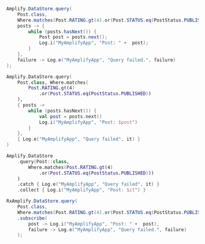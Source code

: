<BlockSwitcher>
<Block name="Java">

```java
Amplify.DataStore.query(
    Post.class,
    Where.matches(Post.RATING.gt(4).or(Post.STATUS.eq(PostStatus.PUBLISHED))),
    posts -> {
        while (posts.hasNext()) {
            Post post = posts.next();
            Log.i("MyAmplifyApp", "Post: " +  post);
        }
    },
    failure -> Log.e("MyAmplifyApp", "Query failed.", failure)
);
```

</Block>
<Block name="Kotlin - Callbacks">

```kotlin
Amplify.DataStore.query(
    Post.class, Where.matches(
        Post.RATING.gt(4)
            .or(Post.STATUS.eq(PostStatus.PUBLISHED))
    ),
    { posts ->
        while (posts.hasNext()) {
            val post = posts.next()
            Log.i("MyAmplifyApp", "Post: $post")
        }
    },
    { Log.e("MyAmplifyApp", "Query failed", it) }
)
```

</Block>
<Block name="Kotlin - Coroutines (Beta)">

```kotlin
Amplify.DataStore
    .query(Post::class,
        Where.matches(Post.RATING.gt(4)
            .or(Post.STATUS.eq(PostStatus.PUBLISHED)))
    )
    .catch { Log.e("MyAmplifyApp", "Query failed", it) }
    .collect { Log.i("MyAmplifyApp", "Post: $it") }
```

</Block>
<Block name="RxJava">

```java
RxAmplify.DataStore.query(
    Post.class,
    Where.matches(Post.RATING.gt(4).or(Post.STATUS.eq(PostStatus.PUBLISHED))))
    .subscribe(
        post -> Log.i("MyAmplifyApp", "Post: " +  post),
        failure -> Log.e("MyAmplifyApp", "Query failed.", failure)
    );
```

</Block>
</BlockSwitcher>
